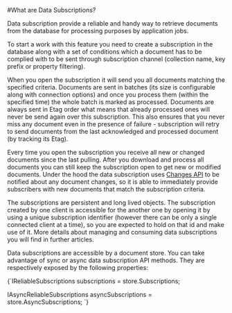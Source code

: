 
#What are Data Subscriptions?

Data subscription provide a reliable and handy way to retrieve documents from the database for processing purposes by application jobs.

To start a work with this feature you need to create a subscription in the database along with a set of conditions which a document has to be complied with to be sent
through subscription channel (collection name, key prefix or property filtering).

When you open the subscription it will send you all documents matching the specified criteria. Documents are sent in batches (its size is configurable along with connection options)
and once you process them (within the specified time) the whole batch is marked as processed. Documents are always sent in Etag order what means that already processed ones will never be send again over this subscription.
This also ensures that you never miss any document even in the presence of failure - subscription will retry to send documents from the last acknowledged and processed document (by tracking its Etag).

Every time you open the subscription you receive all new or changed documents since the last pulling. After you download and process all documents you can still
keep the subscription open to get new or modified documents. Under the hood the data subscription uses [Changes API](../changes/what-is-changes-api.mdx) to be notified about
any document changes, so it is able to immediately provide subscribers with new documents that match the subscription criteria.

The subscriptions are persistent and long lived objects. The subscription created by one client is accessible for the another one by opening it by using a unique subscription identifier
(however there can be only a single connected client at a time), so you are expected to hold on that id and make use of it. More details about managing and consuming data subscriptions 
you will find in further articles.


Data subscriptions are accessible by a document store. You can take advantage of sync or async data subscription API methods. They are respectively exposed by the following properties:

<TabItem value="accessing_subscriptions" label="accessing_subscriptions">
<CodeBlock language="csharp">
{`IReliableSubscriptions subscriptions = store.Subscriptions;

IAsyncReliableSubscriptions asyncSubscriptions = store.AsyncSubscriptions;
`}
</CodeBlock>
</TabItem>
